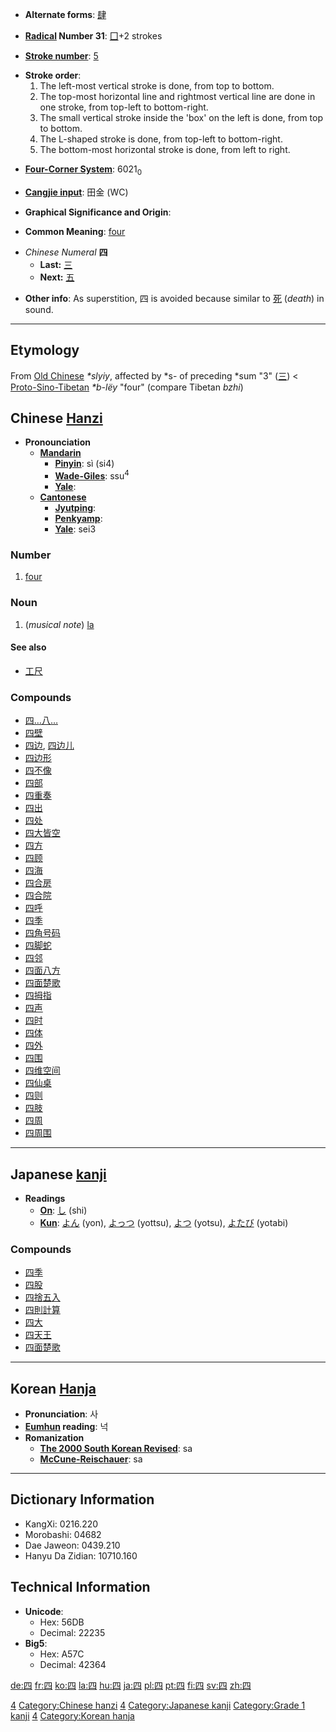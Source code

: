 * '''Alternate forms''': [[肆]]

* '''[[Wiktionary:Chinese radical index| Radical]] Number 31''': [[Wiktionary:Chinese radical index 囗|囗]]+2 strokes

* '''[[Wiktionary:Chinese total strokes index|Stroke number]]''': [[Wiktionary:Chinese total strokes index 5|5]]

*'''Stroke order''': 
*# The left-most vertical stroke is done, from top to bottom.
*# The top-most horizontal line and rightmost vertical line are done in one stroke, from top-left to bottom-right.
*# The small vertical stroke inside the 'box' on the left is done, from top to bottom.
*# The L-shaped stroke is done, from top-left to bottom-right.
*# The bottom-most horizontal stroke is done, from left to right.

* '''[[Wiktionary:Chinese four corner index|Four-Corner System]]''': 6021<sub>0</sub>

* '''[[Wiktionary:Chinese Cangjie index|Cangjie input]]''': 田金 (WC)

* '''Graphical Significance and Origin''': 

* '''Common Meaning''': [[four]]

*''Chinese Numeral'' '''四'''
**'''Last:''' [[三]]
**'''Next:''' [[五]]

* '''Other info''': As superstition, 四 is avoided because similar to [[死]] (''death'') in sound.

----
== Etymology ==

From [[Old Chinese]] ''*slyiy'', affected by *s- of preceding *sum "3" ([[三]]) < [[Proto-Sino-Tibetan]] ''*b-lëy'' "four" (compare Tibetan ''bzhi'')

== Chinese [[Hanzi]] ==

*'''Pronounciation '''
**'''[[Mandarin]]'''
***'''[[Pinyin]]''': sì (si4)
***'''[[Wade-Giles]]''': ssu<sup>4</sup>
***'''[[Yale]]''': 
**'''[[Cantonese]]'''
***'''[[Jyutping]]''': 
***'''[[Penkyamp]]''': 
***'''[[Yale]]''': sei3

===Number===

# [[four]]

===Noun===

#(''musical note'') [[la]]

====See also====
*[[工尺]]

===Compounds===
*[[四…八…]]
*[[四壁]]
*[[四边]], [[四边儿]]
*[[四边形]]
*[[四不像]]
*[[四部]]
*[[四重奏]]
*[[四出]]
*[[四处]]
*[[四大皆空]]
*[[四方]]
*[[四顾]]
*[[四海]]
*[[四合房]]
*[[四合院]]
*[[四呼]]
*[[四季]]
*[[四角号码]]
*[[四脚蛇]]
*[[四邻]]
*[[四面八方]]
*[[四面楚歌]]
*[[四拇指]]
*[[四声]]
*[[四时]]
*[[四体]]
*[[四外]]
*[[四围]]
*[[四维空间]]
*[[四仙桌]]
*[[四则]]
*[[四肢]]
*[[四周]]
*[[四周围]]
  

----

== Japanese [[kanji]] ==

*'''Readings'''
**'''[[On]]''': [[し]] (shi)
**'''[[Kun]]''': [[よん]] (yon), [[よっつ]] (yottsu), [[よつ]] (yotsu), [[よたび]] (yotabi)

===Compounds===
*[[四季]]
*[[四股]]
*[[四捨五入]]
*[[四則計算]]
*[[四大]]
*[[四天王]]
*[[四面楚歌]]
 

----

== Korean [[Hanja]] ==

* '''Pronunciation''': 사
* '''[[Eumhun]] reading''': 넉
* '''Romanization'''
** '''[[The 2000 South Korean Revised Romanization|The 2000 South Korean Revised]]''': sa
** '''[[McCune-Reischauer]]''': sa

----

== Dictionary Information ==

* KangXi: 0216.220
* Morobashi: 04682
* Dae Jaweon: 0439.210
* Hanyu Da Zidian: 10710.160

== Technical Information ==

* '''Unicode''':
** Hex: 56DB
** Decimal: 22235
* '''Big5''':
** Hex: A57C
** Decimal: 42364


[[Category:Chinese numbers|4]]
[[Category:Chinese hanzi]]
[[Category:Japanese numbers|4]]
[[Category:Japanese kanji]]
[[Category:Grade 1 kanji]]
[[Category:Korean numbers|4]]
[[Category:Korean hanja]]

[[de:四]]
[[fr:四]]
[[ko:四]]
[[la:四]]
[[hu:四]]
[[ja:四]]
[[pl:四]]
[[pt:四]]
[[fi:四]]
[[sv:四]]
[[zh:四]]